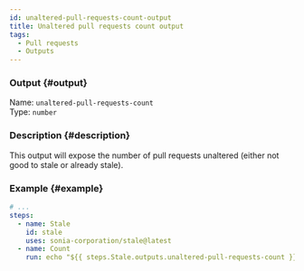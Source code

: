 ```yaml
---
id: unaltered-pull-requests-count-output
title: Unaltered pull requests count output
tags:
  - Pull requests
  - Outputs
---
```


### Output {#output}

Name: `unaltered-pull-requests-count`  
Type: `number`

### Description {#description}

This output will expose the number of pull requests unaltered (either not good to stale or already stale).

### Example {#example}

```yml {6}
# ...
steps:
  - name: Stale
    id: stale
    uses: sonia-corporation/stale@latest
  - name: Count
    run: echo "${{ steps.Stale.outputs.unaltered-pull-requests-count }}"
```
